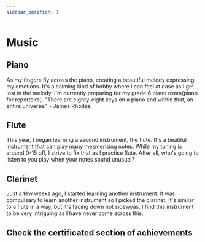 ```yaml
---
sidebar_position: 1
---
```


# Music

## Piano

As my fingers fly across the piano, creating a beautiful melody expressing my emotions. It's a calming kind of hobby where I can feel at ease as I get lost in the melody. 
I'm currently preparing for my grade 6 piano exam(piano for repertoire). "There are eighty-eight keys on a piano and within that, an entire universe.” - James Rhodes.

## Flute

This year, I began learning a second instrument, the flute. It's a beatiful instrument that can play many mesmerising notes. While my tuning is around 0-15 off, I strive to fix that as I practise flute. After all, who's going to listen to you play when your notes sound unusual?

## Clarinet 

Just a few weeks ago, I started learning another instrument. It was compulsary to learn another instrument so I picked the clarinet. It's similar to a flute in a way, but it's facing down not sidewyas. I find this instrument to be very intriguing as I have never come across this.

## Check the certificated section of achievements
